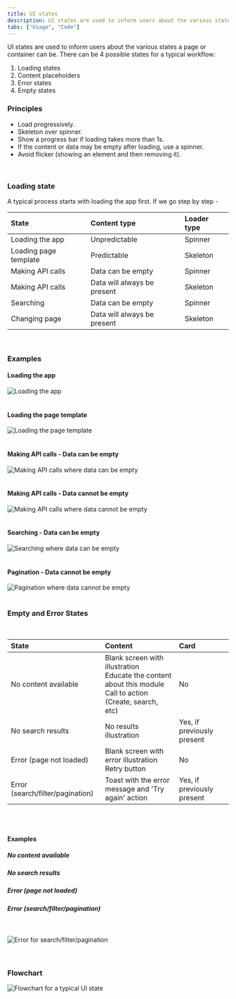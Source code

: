 ```yaml
---
title: UI states
description: UI states are used to inform users about the various states a page or container can be.
tabs: ["Usage", "Code"]
---
```


UI states are used to inform users about the various states a page or container can be. There can be 4 possible states for a typical workflow:
1. Loading states
2. Content placeholders
3. Error states
4. Empty states


### Principles
* Load progressively.
* Skeleton over spinner.
* Show a progress bar if loading takes more than 1s.
* If the content or data may be empty after loading, use a spinner.
* Avoid flicker (showing an element and then removing it).
<br/>

### Loading state
A typical process starts with loading the app first. If we go step by step -

<table style="width: 100%">
    <thead>
        <tr>
            <th align="left">State</th>
            <th align="left">Content type</th>
            <th align="left">Loader type</th>
        </tr>
    </thead>
    <tbody>
        <tr>
            <td>Loading the app</td>
            <td>Unpredictable</td>
            <td>Spinner</td>
        </tr>
        <tr>
            <td>Loading page template</td>
            <td>Predictable</td>
            <td>Skeleton</td>
        </tr>
        <tr>
            <td>Making API calls</td>
            <td>Data can be empty</td>
            <td>Spinner</td>
        </tr>
        <tr>
            <td>Making API calls</td>
            <td>Data will always be present</td>
            <td>Skeleton</td>
        </tr>
        <tr>
            <td>Searching</td>
            <td>Data can be empty</td>
            <td>Spinner</td>
        </tr>
        <tr>
            <td>Changing page</td>
            <td>Data will always be present</td>
            <td>Skeleton</td>
        </tr>
    </tbody>
</table>
<br/>

### Examples
#### Loading the app

![Loading the app](./images/uiStates-1.jpg)
<br/>
<br/>

#### Loading the page template

![Loading the page template](./images/uiStates-2.jpg)
<br/>
<br/>

#### Making API calls - Data can be empty

![Making API calls where data can be empty](./images/uiStates-3.jpg)
<br/>
<br/>

#### Making API calls - Data cannot be empty

![Making API calls where data cannot be empty](./images/uiStates-4.jpg)
<br/>
<br/>

#### Searching - Data can be empty

![Searching where data can be empty](./images/uiStates-5.jpg)
<br/>
<br/>

#### Pagination - Data cannot be empty

![Pagination where data cannot be empty](./images/uiStates-6.jpg)
<br/>
<br/>


### Empty and Error States
<br/>

<table style="width: 100%">
    <thead>
        <tr>
            <th align="left">State</th>
            <th align="left">Content</th>
            <th align="left">Card</th>
        </tr>
    </thead>
    <tbody>
        <tr>
            <td>No content available</td>
            <td>
                Blank screen with illustration
                <br/>
                Educate the content about this module
                <br/>
                Call to action (Create, search, etc)
            </td>
            <td>No</td>
        </tr>
        <tr>
            <td>No search results</td>
            <td>No results illustration</td>
            <td>Yes, if previously present</td>
        </tr>
        <tr>
            <td>Error (page not loaded)</td>
            <td>
                Blank screen with error illustration
                <br/>
                Retry button
            </td>
            <td>No</td>
        </tr>
        <tr>
            <td>Error (search/filter/pagination)</td>
            <td>Toast with the error message and 'Try again' action</td>
            <td>Yes, if previously present</td>
        </tr>
    </tbody>
</table>
<br/>
<br/>

#### Examples
##### No content available
<Preview name="emptystate-no-content-available" />

##### No search results
<Preview name="emptystate-no-search-results" />

##### Error (page not loaded)
<Preview name="emptystate-page-not-loaded-with-svg" />

##### Error (search/filter/pagination)
<br/>

![Error for search/filter/pagination](./images/uiStates-7.jpg)
<br/>
<br/>
<br/>

### Flowchart

![Flowchart for a typical UI state](./images/uiStates-8.png)
<br/>
<br/>